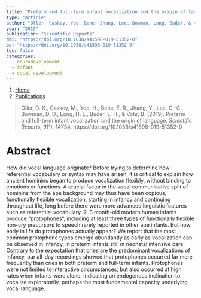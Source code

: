 ```yaml
---
title: "Preterm and full-term infant vocalization and the origin of language"
type: "article"
author: "Oller, Caskey, Yoo, Bene, Jhang, Lee, Bowman, Long, Buder, & Vohr"
year: "2019"
publication: "Scientific Reports"
doi: "https://doi.org/10.1038/s41598-019-51352-0"
oa: "https://doi.org/10.1038/s41598-019-51352-0"
toc: false
categories:
  - neurodevelopment
  - infant 
  - vocal development
---
```


```{=html}
<nav aria-label="breadcrumb">
  <ol class="breadcrumb">
    <li class="breadcrumb-item"><a href="../../index.html">Home</a></li>
    <li class="breadcrumb-item"><a href="../../publications.html">Publications</a></li>
  </ol>
</nav>
```


> Oller, D. K., Caskey, M., Yoo, H., Bene, E. R., Jhang, Y., Lee, C.-C., Bowman, D. D., Long, H. L., Buder, E. H., & Vohr, B. (2019). Preterm and full-term infant vocalization and the origin of language. *Scientific Reports, 9*(1), 14734. https://doi.org/10.1038/s41598-019-51352-0

# Abstract

How did vocal language originate? Before trying to determine how referential vocabulary or syntax may have arisen, it is critical to explain how ancient hominins began to produce vocalization flexibly, without binding to emotions or functions. A crucial factor in the vocal communicative split of hominins from the ape background may thus have been copious, functionally flexible vocalization, starting in infancy and continuing throughout life, long before there were more advanced linguistic features such as referential vocabulary. 2--3 month-old modern human infants produce "protophones", including at least three types of functionally flexible non-cry precursors to speech rarely reported in other ape infants. But how early in life do protophones actually appear? We report that the most common protophone types emerge abundantly as early as vocalization can be observed in infancy, in preterm infants still in neonatal intensive care. Contrary to the expectation that cries are the predominant vocalizations of infancy, our all-day recordings showed that protophones occurred far more frequently than cries in both preterm and full-term infants. Protophones were not limited to interactive circumstances, but also occurred at high rates when infants were alone, indicating an endogenous inclination to vocalize exploratorily, perhaps the most fundamental capacity underlying vocal language.

